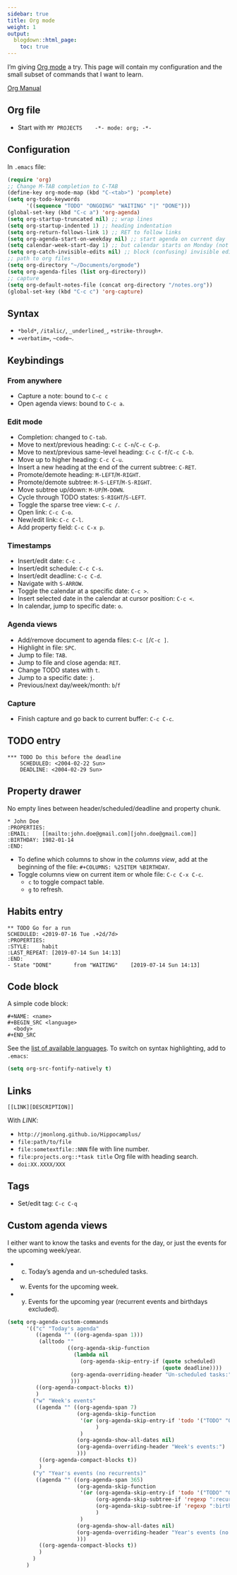 ```yaml
---
sidebar: true
title: Org mode
weight: 1
output:
  blogdown::html_page:
    toc: true
---
```


I'm giving [Org mode](https://orgmode.org/) a try.
This page will contain my configuration and the small subset of commands that I want to learn.

[Org Manual](https://orgmode.org/manual/)

## Org file

- Start with `MY PROJECTS    -*- mode: org; -*-`

## Configuration

In `.emacs` file:

~~~lisp
(require 'org)
;; Change M-TAB completion to C-TAB
(define-key org-mode-map (kbd "C-<tab>") 'pcomplete)
(setq org-todo-keywords
      '((sequence "TODO" "ONGOING" "WAITING" "|" "DONE")))
(global-set-key (kbd "C-c a") 'org-agenda)
(setq org-startup-truncated nil) ;; wrap lines
(setq org-startup-indented 1) ;; heading indentation
(setq org-return-follows-link 1) ;; RET to follow links
(setq org-agenda-start-on-weekday nil) ;; start agenda on current day
(setq calendar-week-start-day 1) ;; but calendar starts on Monday (not Sunday!)
(setq org-catch-invisible-edits nil) ;; block (confusing) invisible edits ("...")
;; path to org files
(setq org-directory "~/Documents/orgmode")
(setq org-agenda-files (list org-directory))
;; capture
(setq org-default-notes-file (concat org-directory "/notes.org"))
(global-set-key (kbd "C-c c") 'org-capture)
~~~

## Syntax

- `*bold*`, `/italic/`, `_underlined_`, `+strike-through+`.
- `=verbatim=`, `~code~`. 

## Keybindings

### From anywhere

- Capture a note: bound to `C-c c`
- Open agenda views: bound to `C-c a`.

### Edit mode

- Completion: changed to `C-tab`.
- Move to next/previous heading: `C-c C-n`/`C-c C-p`.
- Move to next/previous same-level heading: `C-c C-f`/`C-c C-b`.
- Move up to higher heading: `C-c C-u`.
- Insert a new heading at the end of the current subtree: `C-RET`.
- Promote/demote heading: `M-LEFT`/`M-RIGHT`.
- Promote/demote subtree: `M-S-LEFT`/`M-S-RIGHT`.
- Move subtree up/down: `M-UP`/`M-DOWN`.
- Cycle through TODO states: `S-RIGHT`/`S-LEFT`.
- Toggle the sparse tree view: `C-c /`.
- Open link: `C-c C-o`.
- New/edit link: `C-c C-l`.
- Add property field: `C-c C-x p`.

### Timestamps

- Insert/edit date: `C-c .`
- Insert/edit schedule: `C-c C-s`.
- Insert/edit deadline: `C-c C-d`.
- Navigate with `S-ARROW`.
- Toggle the calendar at a specific date: `C-c >`.
- Insert selected date in the calendar at cursor position: `C-c <`.
- In calendar, jump to specific date: `o`.

### Agenda views

- Add/remove document to agenda files: `C-c [`/`C-c ]`.
- Highlight in file: `SPC`.
- Jump to file: `TAB`.
- Jump to file and close agenda: `RET`.
- Change TODO states with `t`.
- Jump to a specific date: `j`.
- Previous/next day/week/month: `b`/`f`

### Capture

- Finish capture and go back to current buffer: `C-c C-c`.

## TODO entry

~~~
*** TODO Do this before the deadline
    SCHEDULED: <2004-02-22 Sun>
    DEADLINE: <2004-02-29 Sun>
~~~

## Property drawer

No empty lines between header/scheduled/deadline and property chunk.

~~~
* John Doe
:PROPERTIES: 
:EMAIL:    [[mailto:john.doe@gmail.com][john.doe@gmail.com]]
:BIRTHDAY: 1982-01-14
:END:
~~~

- To define which columns to show in the *columns view*, add at the beginning of the file: `#+COLUMNS: %25ITEM %BIRTHDAY`.
- Toggle columns view on current item or whole file: `C-c C-x C-c`.
	- `c` to toggle compact table.
	- `g` to refresh.

## Habits entry

~~~
** TODO Go for a run
SCHEDULED: <2019-07-16 Tue .+2d/7d>
:PROPERTIES: 
:STYLE:    habit
:LAST_REPEAT: [2019-07-14 Sun 14:13]
:END:
- State "DONE"       from "WAITING"    [2019-07-14 Sun 14:13] 
~~~

## Code block

A simple code block:

~~~
#+NAME: <name>
#+BEGIN_SRC <language>
  <body>
#+END_SRC
~~~

See the [list of available languages](https://orgmode.org/worg/org-contrib/babel/languages.html).
To switch on syntax highlighting, add to `.emacs`:

~~~lisp
(setq org-src-fontify-natively t)
~~~

## Links

`[[LINK][DESCRIPTION]]`

With *LINK*:

- `http://jmonlong.github.io/Hippocamplus/`
- `file:path/to/file`
- `file:sometextfile::NNN` file with line number.
- `file:projects.org::*task title` Org file with heading search.
- `doi:XX.XXXX/XXX`

## Tags

- Set/edit tag: `C-c C-q`

## Custom agenda views

I either want to know the tasks and events for the day, or just the events for the upcoming week/year.

- (c) Today's agenda and un-scheduled tasks.
- (w) Events for the upcoming week.
- (y) Events for the upcoming year (recurrent events and birthdays excluded).

~~~lisp
(setq org-agenda-custom-commands
      '(("c" "Today's agenda"
         ((agenda "" ((org-agenda-span 1)))
          (alltodo ""
                   ((org-agenda-skip-function
                     (lambda nil
                       (org-agenda-skip-entry-if (quote scheduled)
                                                 (quote deadline))))
                    (org-agenda-overriding-header "Un-scheduled tasks:")
                    )))
         ((org-agenda-compact-blocks t))
         )
        ("w" "Week's events"
         ((agenda "" ((org-agenda-span 7)
                      (org-agenda-skip-function
                       '(or (org-agenda-skip-entry-if 'todo '("TODO" "ONGOING" "DONE"))
                            )
                       )
                      (org-agenda-show-all-dates nil)
                      (org-agenda-overriding-header "Week's events:")
                      )))
          ((org-agenda-compact-blocks t))
          )
        ("y" "Year's events (no recurrents)"
         ((agenda "" ((org-agenda-span 365)
                      (org-agenda-skip-function
                       '(or (org-agenda-skip-entry-if 'todo '("TODO" "ONGOING" "DONE"))
                            (org-agenda-skip-subtree-if 'regexp ":recurrent:")
                            (org-agenda-skip-subtree-if 'regexp ":birthday:")
                            )
                       )
                      (org-agenda-show-all-dates nil)
                      (org-agenda-overriding-header "Year's events (no recurrents):")
                      )))
          ((org-agenda-compact-blocks t))
          )
        )
      )
~~~
